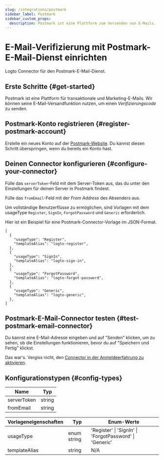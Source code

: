 ```yaml
---
slug: /integrations/postmark
sidebar_label: Postmark
sidebar_custom_props:
  description: Postmark ist eine Plattform zum Versenden von E-Mails.
---
```



# E-Mail-Verifizierung mit Postmark-E-Mail-Dienst einrichten

Logto Connector für den Postmark-E-Mail-Dienst.

<GuideTip />

## Erste Schritte \{#get-started}

Postmark ist eine Plattform für transaktionale und Marketing-E-Mails. Wir können seine E-Mail-Versandfunktion nutzen, um einen _Verifizierungscode_ zu senden.

## Postmark-Konto registrieren \{#register-postmark-account}

Erstelle ein neues Konto auf der [Postmark-Website](https://postmark.com/). Du kannst diesen Schritt überspringen, wenn du bereits ein Konto hast.

## Deinen Connector konfigurieren \{#configure-your-connector}

Fülle das `serverToken`-Feld mit dem Server-Token aus, das du unter den Einstellungen für deinen Server in Postmark findest.

Fülle das `fromEmail`-Feld mit der _From Address_ des Absenders aus.

Um vollständige Benutzerflüsse zu ermöglichen, sind Vorlagen mit dem usageType `Register`, `SignIn`, `ForgotPassword` und `Generic` erforderlich.

Hier ist ein Beispiel für eine Postmark-Connector-Vorlage im JSON-Format.

```jsonc
[
  {
    "usageType": "Register",
    "templateAlias": "logto-register",
  },
  {
    "usageType": "SignIn",
    "templateAlias": "logto-sign-in",
  },
  {
    "usageType": "ForgotPassword",
    "templateAlias": "logto-forgot-password",
  },
  {
    "usageType": "Generic",
    "templateAlias": "logto-generic",
  },
]
```

## Postmark-E-Mail-Connector testen \{#test-postmark-email-connector}

Du kannst eine E-Mail-Adresse eingeben und auf "Senden" klicken, um zu sehen, ob die Einstellungen funktionieren, bevor du auf "Speichern und Fertig" klickst.

Das war's. Vergiss nicht, den [Connector in der Anmeldeerfahrung zu aktivieren](/connectors/email-connectors/#enable-email-sign-up-or-sign-in).

## Konfigurationstypen \{#config-types}

| Name        | Typ    |
| ----------- | ------ |
| serverToken | string |
| fromEmail   | string |

| Vorlageneigenschaften | Typ        | Enum-Werte                                             |
| --------------------- | ----------- | ------------------------------------------------------- |
| usageType             | enum string | 'Register' \| 'SignIn' \| 'ForgotPassword' \| 'Generic' |
| templateAlias         | string      | N/A                                                     |